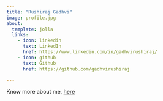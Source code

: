 ```yaml
---
title: "Rushiraj Gadhvi"
image: profile.jpg
about:
  template: jolla
  links:
    - icon: linkedin
      text: LinkedIn
      href: https://www.linkedin.com/in/gadhvirushiraj/
    - icon: github
      text: Github
      href: https://github.com/gadhvirushiraj

---
```


Know more about me, [here](https://gadhvirushiraj.github.io/portfolioME/)

